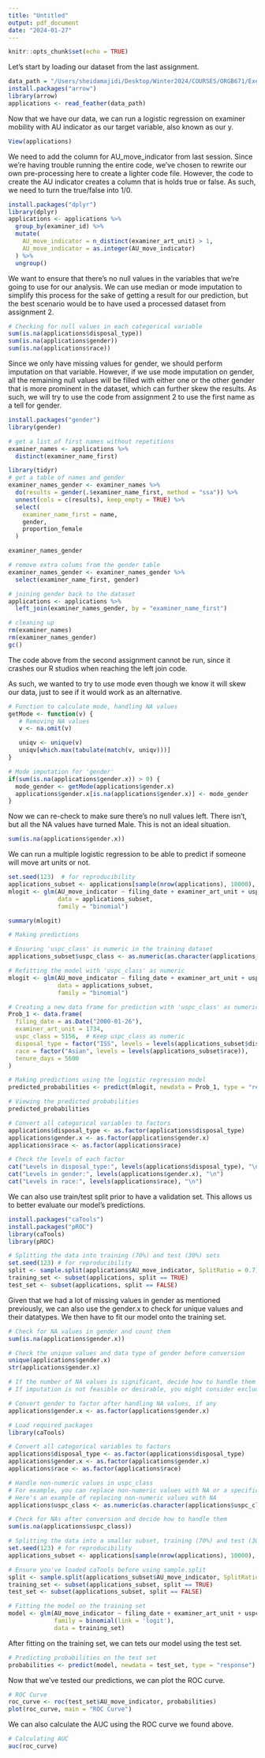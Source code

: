 ```yaml
---
title: "Untitled"
output: pdf_document
date: "2024-01-27"
---
```


```r
knitr::opts_chunk$set(echo = TRUE)
```

Let's start by loading our dataset from the last assignment.

```r
data_path = "/Users/sheidamajidi/Desktop/Winter2024/COURSES/ORGB671/Exercise3/app_data.feather"
install.packages("arrow")
library(arrow)
applications <- read_feather(data_path)
```

Now that we have our data, we can run a logistic regression on examiner mobility with AU indicator as our target variable, also known as our y. 

```r
View(applications)
```

We need to add the column for AU_move_indicator from last session. Since we're having trouble running the entire code, we've chosen to rewrite our own pre-processing here to create a lighter code file. However, the code to create the AU indicator creates a column that is holds true or false. As such, we need to turn the true/false into 1/0.

```r
install.packages("dplyr")
library(dplyr)
applications <- applications %>%
  group_by(examiner_id) %>%
  mutate(
    AU_move_indicator = n_distinct(examiner_art_unit) > 1,
    AU_move_indicator = as.integer(AU_move_indicator)
  ) %>%
  ungroup()

```


We want to ensure that there's no null values in the variables that we're going to use for our analysis. We can use median or mode imputation to simplify this process for the sake of getting a result for our prediction, but the best scenario would be to have used a processed dataset from assignment 2.

```r
# Checking for null values in each categorical variable
sum(is.na(applications$disposal_type))
sum(is.na(applications$gender))
sum(is.na(applications$race))
```

Since we only have missing values for gender, we should perform imputation on that variable. However, if we use mode imputation on gender, all the remaining null values will be filled with either one or the other gender that is more prominent in the dataset, which can further skew the results. As such, we will try to use the code from assignment 2 to use the first name as a tell for gender.

```r
install.packages("gender")
library(gender)

# get a list of first names without repetitions
examiner_names <- applications %>% 
  distinct(examiner_name_first)

library(tidyr)
# get a table of names and gender
examiner_names_gender <- examiner_names %>% 
  do(results = gender(.$examiner_name_first, method = "ssa")) %>% 
  unnest(cols = c(results), keep_empty = TRUE) %>% 
  select(
    examiner_name_first = name,
    gender,
    proportion_female
  )

examiner_names_gender

# remove extra colums from the gender table
examiner_names_gender <- examiner_names_gender %>% 
  select(examiner_name_first, gender)

# joining gender back to the dataset
applications <- applications %>% 
  left_join(examiner_names_gender, by = "examiner_name_first")

# cleaning up
rm(examiner_names)
rm(examiner_names_gender)
gc()
```

The code above from the second assignment cannot be run, since it crashes our R studios when reaching the left join code.

As such, we wanted to try to use mode even though we know it will skew our data, just to see if it would work as an alternative.

```r
# Function to calculate mode, handling NA values
getMode <- function(v) {
   # Removing NA values
   v <- na.omit(v)

   uniqv <- unique(v)
   uniqv[which.max(tabulate(match(v, uniqv)))]
}

# Mode imputation for 'gender'
if(sum(is.na(applications$gender.x)) > 0) {
  mode_gender <- getMode(applications$gender.x)
  applications$gender.x[is.na(applications$gender.x)] <- mode_gender
}
```

Now we can re-check to make sure there's no null values left. There isn't, but all the NA values have turned Male. This is not an ideal situation.

```r
sum(is.na(applications$gender.x))
```


We can run a multiple logistic regression to be able to predict if someone will move art units or not.

```r
set.seed(123)  # for reproducibility
applications_subset <- applications[sample(nrow(applications), 10000), ]
mlogit <- glm(AU_move_indicator ~ filing_date + examiner_art_unit + uspc_class + disposal_type + race + tenure_days, 
              data = applications_subset, 
              family = "binomial")

summary(mlogit)
```

```r

# Making predictions

# Ensuring 'uspc_class' is numeric in the training dataset
applications_subset$uspc_class <- as.numeric(as.character(applications_subset$uspc_class))

# Refitting the model with 'uspc_class' as numeric
mlogit <- glm(AU_move_indicator ~ filing_date + examiner_art_unit + uspc_class + disposal_type + race + tenure_days, 
              data = applications_subset, 
              family = "binomial")

# Creating a new data frame for prediction with 'uspc_class' as numeric
Prob_1 <- data.frame(
  filing_date = as.Date("2000-01-26"),
  examiner_art_unit = 1734,
  uspc_class = 5156,  # Keep uspc_class as numeric
  disposal_type = factor("ISS", levels = levels(applications_subset$disposal_type)),
  race = factor("Asian", levels = levels(applications_subset$race)),
  tenure_days = 5600
)

# Making predictions using the logistic regression model
predicted_probabilities <- predict(mlogit, newdata = Prob_1, type = "response")

# Viewing the predicted probabilities
predicted_probabilities


```

```r
# Convert all categorical variables to factors
applications$disposal_type <- as.factor(applications$disposal_type)
applications$gender.x <- as.factor(applications$gender.x)
applications$race <- as.factor(applications$race)

# Check the levels of each factor
cat("Levels in disposal_type:", levels(applications$disposal_type), "\n")
cat("Levels in gender:", levels(applications$gender.x), "\n")
cat("Levels in race:", levels(applications$race), "\n")
```


We can also use train/test split prior to have a validation set. This allows us to better evaluate our model's predictions.


```r
install.packages("caTools")
install.packages("pROC")
library(caTools)
library(pROC)

# Splitting the data into training (70%) and test (30%) sets
set.seed(123) # for reproducibility
split <- sample.split(applications$AU_move_indicator, SplitRatio = 0.7)
training_set <- subset(applications, split == TRUE)
test_set <- subset(applications, split == FALSE)

```


Given that we had a lot of missing values in gender as mentioned previously, we can also use the gender.x to check for unique values and their datatypes. We then have to fit our model onto the training set.

```r
# Check for NA values in gender and count them
sum(is.na(applications$gender.x))

# Check the unique values and data type of gender before conversion
unique(applications$gender.x)
str(applications$gender.x)

# If the number of NA values is significant, decide how to handle them (e.g., imputation)
# If imputation is not feasible or desirable, you might consider excluding these rows

# Convert gender to factor after handling NA values, if any
applications$gender.x <- as.factor(applications$gender.x)

```
```r
# Load required packages
library(caTools)

# Convert all categorical variables to factors
applications$disposal_type <- as.factor(applications$disposal_type)
applications$gender.x <- as.factor(applications$gender.x)
applications$race <- as.factor(applications$race)

# Handle non-numeric values in uspc_class
# For example, you can replace non-numeric values with NA or a specific number
# Here's an example of replacing non-numeric values with NA
applications$uspc_class <- as.numeric(as.character(applications$uspc_class))

# Check for NAs after conversion and decide how to handle them
sum(is.na(applications$uspc_class))

# Splitting the data into a smaller subset, training (70%) and test (30%) sets
set.seed(123) # for reproducibility
applications_subset <- applications[sample(nrow(applications), 10000), ]

# Ensure you've loaded caTools before using sample.split
split <- sample.split(applications_subset$AU_move_indicator, SplitRatio = 0.7)
training_set <- subset(applications_subset, split == TRUE)
test_set <- subset(applications_subset, split == FALSE)

# Fitting the model on the training set
model <- glm(AU_move_indicator ~ filing_date + examiner_art_unit + uspc_class + disposal_type + gender.x + race + tenure_days, 
             family = binomial(link = 'logit'), 
             data = training_set)

```


After fitting on the training set, we can tets our model using the test set.


```r
# Predicting probabilities on the test set
probabilities <- predict(model, newdata = test_set, type = "response")


```


Now that we've tested our predictions, we can plot the ROC curve.


```r
# ROC Curve
roc_curve <- roc(test_set$AU_move_indicator, probabilities)
plot(roc_curve, main = "ROC Curve")
```


We can also calculate the AUC using the ROC curve we found above.


```r
# Calculating AUC
auc(roc_curve)
```




